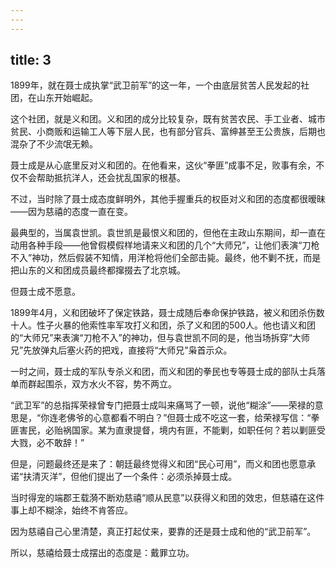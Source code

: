 ```yaml
---
---
---
```

title: 3
---



1899年，就在聂士成执掌“武卫前军”的这一年，一个由底层贫苦人民发起的社团，在山东开始崛起。

这个社团，就是义和团。义和团的成分比较复杂，既有贫苦农民、手工业者、城市贫民、小商贩和运输工人等下层人民，也有部分官兵、富绅甚至王公贵族，后期也混杂了不少流氓无赖。

聂士成是从心底里反对义和团的。在他看来，这伙“拳匪”成事不足，败事有余，不仅不会帮助抵抗洋人，还会扰乱国家的根基。

不过，当时除了聂士成态度鲜明外，其他手握重兵的权臣对义和团的态度都很暧昧——因为慈禧的态度一直在变。

最典型的，当属袁世凯。袁世凯是最恨义和团的，但他在主政山东期间，却一直在动用各种手段——他曾假模假样地请来义和团的几个“大师兄”，让他们表演“刀枪不入”神功，然后假装不知情，用洋枪将他们全部击毙。最终，他不剿不抚，而是把山东的义和团成员最终都撺掇去了北京城。

但聂士成不愿意。

1899年4月，义和团破坏了保定铁路，聂士成随后奉命保护铁路，被义和团杀伤数十人。性子火暴的他索性率军攻打义和团，杀了义和团的500人。他也请义和团的“大师兄”来表演“刀枪不入”的神功，但与袁世凯不同的是，他当场拆穿“大师兄”先放弹丸后塞火药的把戏，直接将“大师兄”枭首示众。

一时之间，聂士成的军队专杀义和团，而义和团的拳民也专等聂士成的部队士兵落单而群起围杀，双方水火不容，势不两立。

“武卫军”的总指挥荣禄曾专门把聂士成叫来痛骂了一顿，说他“糊涂”——荣禄的意思是，“你连老佛爷的心意都看不明白？”但聂士成不吃这一套，给荣禄写信：“拳匪害民，必贻祸国家。某为直隶提督，境内有匪，不能剿，如职任何？若以剿匪受大戮，必不敢辞！”

但是，问题最终还是来了：朝廷最终觉得义和团“民心可用”，而义和团也愿意承诺“扶清灭洋”，但他们提出了一个条件：必须杀掉聂士成。

当时得宠的端郡王载漪不断劝慈禧“顺从民意”以获得义和团的效忠，但慈禧在这件事上却不糊涂，始终不肯答应。

因为慈禧自己心里清楚，真正打起仗来，要靠的还是聂士成和他的“武卫前军”。

所以，慈禧给聂士成摆出的态度是：戴罪立功。